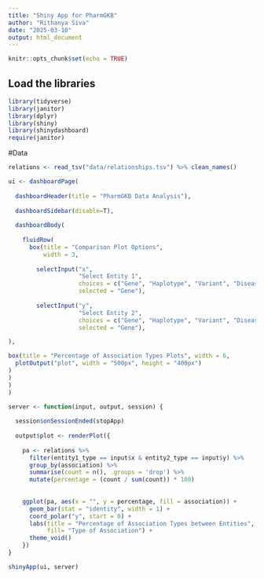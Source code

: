 ```yaml
---
title: "Shiny App for PharmGKB"
author: "Rithanya Siva"
date: "2025-03-10"
output: html_document
---
```


```r
knitr::opts_chunk$set(echo = TRUE)
```

## Load the libraries
```r
library(tidyverse)
library(janitor)
library(dplyr)
library(shiny)
library(shinydashboard)
require(janitor)
```

#Data
```r
relations <- read_tsv("data/relationships.tsv") %>% clean_names()
```

```r
ui <- dashboardPage(
  
  dashboardHeader(title = "PharmGKB Data Analysis"),
  
  dashboardSidebar(disable=T),
  
  dashboardBody(
  
    fluidRow(
      box(title = "Comparison Plot Options", 
          width = 3, 
        
        selectInput("x", 
                    "Select Entity 1", 
                    choices = c("Gene", "Haplotype", "Variant", "Disease", "Chemical"), 
                    selected = "Gene"),
        
        selectInput("y", 
                    "Select Entity 2", 
                    choices = c("Gene", "Haplotype", "Variant", "Disease", "Chemical"), 
                    selected = "Gene"),

),     

box(title = "Percentage of Association Types Plots", width = 6,
  plotOutput("plot", width = "500px", height = "400px")
) 
) 
) 
) 

server <- function(input, output, session) {
  
  session$onSessionEnded(stopApp) 
  
  output$plot <- renderPlot({
    
    pa <- relations %>% 
      filter(entity1_type == input$x & entity2_type == input$y) %>% 
      group_by(association) %>%
      summarise(count = n(), .groups = 'drop') %>%
      mutate(percentage = (count / sum(count)) * 100)
      
  
    ggplot(pa, aes(x = "", y = percentage, fill = association)) +
      geom_bar(stat = "identity", width = 1) +
      coord_polar("y", start = 0) +
      labs(title = "Percentage of Association Types between Entities",
           fill= "Type of Association") +
      theme_void()
    })
}

shinyApp(ui, server)
```
